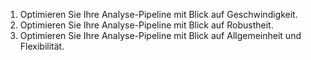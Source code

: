 1. Optimieren Sie Ihre Analyse-Pipeline mit Blick auf Geschwindigkeit.
2. Optimieren Sie Ihre Analyse-Pipeline mit Blick auf Robustheit.
3. Optimieren Sie Ihre Analyse-Pipeline mit Blick auf Allgemeinheit und Flexibilität.
